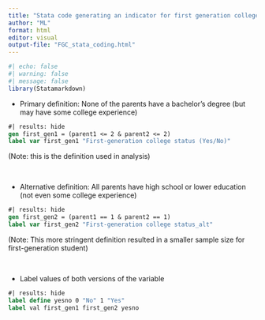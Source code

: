 ```yaml
---
title: "Stata code generating an indicator for first generation college status"
author: "ML"
format: html
editor: visual
output-file: "FGC_stata_coding.html"
---
```


```r
#| echo: false
#| warning: false
#| message: false
library(Statamarkdown)
```

-   Primary definition: None of the parents have a bachelor's degree (but may have some college experience)

```stata
#| results: hide
gen first_gen1 = (parent1 <= 2 & parent2 <= 2)  
label var first_gen1 "First-generation college status (Yes/No)"

```

(Note: this is the definition used in analysis)

<br>

-   Alternative definition: All parents have high school or lower education (not even some college experience)

```stata
#| results: hide
gen first_gen2 = (parent1 == 1 & parent2 == 1)  
label var first_gen2 "First-generation college status_alt"

```

(Note: This more stringent definition resulted in a smaller sample size for first-generation student)

<br>

-   Label values of both versions of the variable

```stata
#| results: hide
label define yesno 0 "No" 1 "Yes"
label val first_gen1 first_gen2 yesno
```
